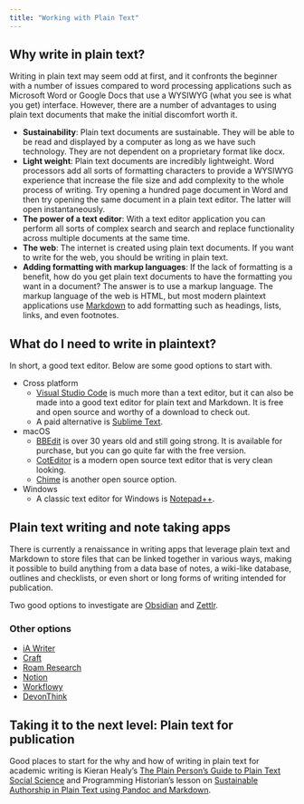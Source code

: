 ```yaml
---
title: "Working with Plain Text"
---
```


## Why write in plain text?
Writing in plain text may seem odd at first, and it confronts the beginner with a number of issues compared to word processing applications such as Microsoft Word or Google Docs that use a WYSIWYG (what you see is what you get) interface. However, there are a number of advantages to using plain text documents that make the initial discomfort worth it.

- **Sustainability**: Plain text documents are sustainable. They will be able to be read and displayed by a computer as long as we have such technology. They are not dependent on a proprietary format like docx.
- **Light weight**: Plain text documents are incredibly lightweight. Word processors add all sorts of formatting characters to provide a WYSIWYG experience that increase the file size and add complexity to the whole process of writing. Try opening a hundred page document in Word and then try opening the same document in a plain text editor. The latter will open instantaneously.
- **The power of a text editor**: With a text editor application you can perform all sorts of complex search and search and replace functionality across multiple documents at the same time.
- **The web**: The internet is created using plain text documents. If you want to write for the web, you should be writing in plain text.
- **Adding formatting with markup languages**: If the lack of formatting is a benefit, how do you get plain text documents to have the formatting you want in a document? The answer is to use a markup language. The markup language of the web is HTML, but most modern plaintext applications use [Markdown](https://daringfireball.net/projects/markdown/basics) to add formatting such as headings, lists, links, and even footnotes.

## What do I need to write in plaintext?
In short, a good text editor. Below are some good options to start with.

- Cross platform
	- [Visual Studio Code](https://code.visualstudio.com) is much more than a text editor, but it can also be made into a good text editor for plain text and Markdown. It is free and open source and worthy of a download to check out.
	- A paid alternative is [Sublime Text](https://www.sublimetext.com).
- macOS
	- [BBEdit](http://www.barebones.com/products/bbedit/) is over 30 years old and still going strong. It is available for purchase, but you can go quite far with the free version.
	- [CotEditor](https://coteditor.com/) is a modern open source text editor that is very clean looking.
	- [Chime](https://www.chimehq.com) is another open source option.
- Windows
	- A classic text editor for Windows is [Notepad++](https://notepad-plus-plus.org).

## Plain text writing and note taking apps
There is currently a renaissance in writing apps that leverage plain text and Markdown to store files that can be linked together in various ways, making it possible to build anything from a data base of notes, a wiki-like database, outlines and checklists, or even short or long forms of writing intended for publication.

Two good options to investigate are [Obsidian](https://obsidian.md) and [Zettlr](https://www.zettlr.com).

### Other options
- [iA Writer](https://ia.net/writer)
- [Craft](https://www.craft.do)
- [Roam Research](https://roamresearch.com)
- [Notion](https://www.notion.so)
- [Workflowy](https://workflowy.com)
- [DevonThink](https://www.devontechnologies.com/apps/devonthink)

## Taking it to the next level: Plain text for publication
Good places to start for the why and how of writing in plain text for academic writing is Kieran Healy's [The Plain Person’s Guide to Plain Text Social Science](https://plain-text.co) and Programming Historian's lesson on [Sustainable Authorship in Plain Text using Pandoc and Markdown](https://programminghistorian.org/en/lessons/sustainable-authorship-in-plain-text-using-pandoc-and-markdown).
